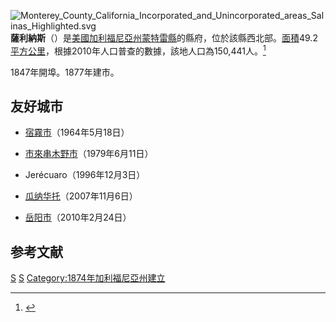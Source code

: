 {{noteTA|G1=US CA Cities}}
[[File:Monterey_County_California_Incorporated_and_Unincorporated_areas_Salinas_Highlighted.svg|right]]
'''薩利納斯'''（{{lang-en|Salinas}}）是[[美國|美國]][[加利福尼亞州|加利福尼亞州]][[蒙特雷縣_(加利福尼亞州)|蒙特雷縣]]的縣府，位於該縣西北部。[[面積|面積]]49.2[[平方公里|平方公里]]，根據2010年人口普查的數據，該地人口為150,441人。<ref name=quick>{{cite web|last1=US Census Bureau|title=Salinas (city) QuickFacts|url=http://quickfacts.census.gov/qfd/states/06/0664224.html|website=State & County QuickFacts|publisher=US Census Bureau|access-date=26 November 2014|archive-url=https://web.archive.org/web/20120712181009/http://quickfacts.census.gov/qfd/states/06/0664224.html|archive-date=July 12, 2012}}</ref>

1847年開埠。1877年建市。

== 友好城市 ==
* {{PHL}}[[宿霧市|宿霧市]]（1964年5月18日）
* {{JPN}}[[市來串木野市|市來串木野市]]（1979年6月11日）
* {{MEX}}Jerécuaro（1996年12月3日）
* {{MEX}}[[瓜纳华托|瓜纳华托]]（2007年11月6日）
* {{CHN}}[[岳阳市|岳阳市]]（2010年2月24日）

==参考文献==
<div class="references-small">
<references />
</div>
{{蒙特雷縣 (加利福尼亞州)}}
{{California}}
{{Authority control}}
[[Category:蒙特雷縣城市|S]]
[[Category:加利福尼亞州縣城|S]]
[[Category:1874年加利福尼亞州建立|Category:1874年加利福尼亞州建立]]